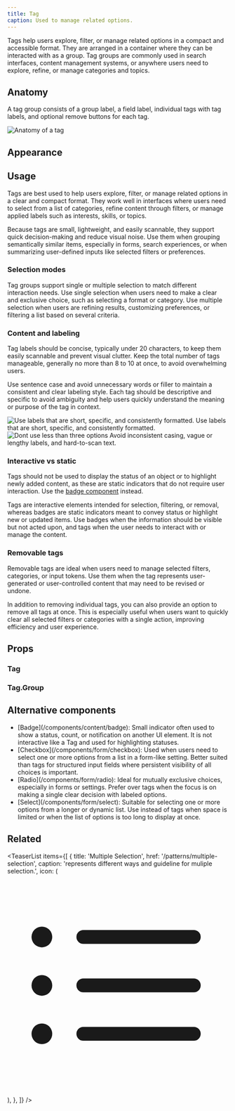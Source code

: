 ```yaml
---
title: Tag
caption: Used to manage related options.
---
```


Tags help users explore, filter, or manage related options in a compact and accessible format. They are arranged in a container where they can be interacted with as a group. Tag groups are commonly used in search interfaces, content management systems, or anywhere users need to explore, refine, or manage categories and topics.

## Anatomy

A tag group consists of a group label, a field label, individual tags with tag labels, and optional remove buttons for each tag.

<Image
  src="/tag/tag-anatomy.jpg"
  alt="Anatomy of a tag"
  width={800}
  height={550}
  className="mx-auto block"
/>

## Appearance

<AppearanceDemo component={title} />

<AppearanceTable component={title} />

## Usage

Tags are best used to help users explore, filter, or manage related options in a clear and compact format. They work well in interfaces where users need to select from a list of categories, refine content through filters, or manage applied labels such as interests, skills, or topics.

Because tags are small, lightweight, and easily scannable, they support quick decision-making and reduce visual noise. Use them when grouping semantically similar items, especially in forms, search experiences, or when summarizing user-defined inputs like selected filters or preferences.

### Selection modes

Tag groups support single or multiple selection to match different interaction needs. Use single selection when users need to make a clear and exclusive choice, such as selecting a format or category. Use multiple selection when users are refining results, customizing preferences, or filtering a list based on several criteria.

<ComponentDemo file="./tag-selection.demo.tsx" />

### Content and labeling

Tag labels should be concise, typically under 20 characters, to keep them easily scannable and prevent visual clutter. Keep the total number of tags manageable, generally no more than 8 to 10 at once, to avoid overwhelming users.

Use sentence case and avoid unnecessary words or filler to maintain a consistent and clear labeling style. Each tag should be descriptive and specific to avoid ambiguity and help users quickly understand the meaning or purpose of the tag in context.

<GuidelineTiles>
  <Do>
    <Do.Figure>
      <Image
        width={700}
        height={700}
        unoptimized
        src="/tag/tag-content-do.jpg"
        alt="Use labels that are short, specific, and consistently formatted."
      />
    </Do.Figure>
    <Do.Description>
      Use labels that are short, specific, and consistently formatted.
    </Do.Description>
  </Do>
  <Dont>
    <Dont.Figure>
      <Image
        width={700}
        height={700}
        unoptimized
        src="/tag/tag-content-dont.jpg"
        alt="Dont use less than three options"
      />
    </Dont.Figure>
    <Dont.Description>
      Avoid inconsistent casing, vague or lengthy labels, and hard-to-scan text.
    </Dont.Description>
  </Dont>
</GuidelineTiles>

### Interactive vs static

Tags should not be used to display the status of an object or to highlight newly added content, as these are static indicators that do not require user interaction. Use the [badge component](/components/content/badge) instead.

Tags are interactive elements intended for selection, filtering, or removal, whereas badges are static indicators meant to convey status or highlight new or updated items. Use badges when the information should be visible but not acted upon, and tags when the user needs to interact with or manage the content.

### Removable tags

Removable tags are ideal when users need to manage selected filters, categories, or input tokens. Use them when the tag represents user-generated or user-controlled content that may need to be revised or undone.

<ComponentDemo file="./tag-removable.demo.tsx" />

In addition to removing individual tags, you can also provide an option to remove all tags at once. This is especially useful when users want to quickly clear all selected filters or categories with a single action, improving efficiency and user experience.

<ComponentDemo file="./tag-remove-all.demo.tsx" />

## Props

<StorybookHintMessage component={title} />

### Tag

<PropsTable component={title} />

### Tag.Group

<PropsTable component="TagGroup" />

## Alternative components

<ul>
  <li>
    [Badge](/components/content/badge): Small indicator often used to show a
    status, count, or notification on another UI element. It is not interactive
    like a Tag and used for highlighting statuses.
  </li>
  <li>
    [Checkbox](/components/form/checkbox): Used when users need to select one or
    more options from a list in a form-like setting. Better suited than tags for
    structured input fields where persistent visibility of all choices is
    important.
  </li>
  <li>
    [Radio](/components/form/radio): Ideal for mutually exclusive choices,
    especially in forms or settings. Prefer over tags when the focus is on
    making a single clear decision with labeled options.
  </li>
  <li>
    [Select](/components/form/select): Suitable for selecting one or more
    options from a longer or dynamic list. Use instead of tags when space is
    limited or when the list of options is too long to display at once.
  </li>
</ul>

## Related

<TeaserList
  items={[
    {
      title: 'Multiple Selection',
      href: '/patterns/multiple-selection',
      caption: 'represents different ways and guideline for muliple selection.',
      icon: (
        <svg
          xmlns="http://www.w3.org/2000/svg"
          viewBox="0 0 24 24"
          fill="currentColor"
          className="size-6"
        >
          <path
            fillRule="evenodd"
            d="M2.625 6.75a1.125 1.125 0 1 1 2.25 0 1.125 1.125 0 0 1-2.25 0Zm4.875 0A.75.75 0 0 1 8.25 6h12a.75.75 0 0 1 0 1.5h-12a.75.75 0 0 1-.75-.75ZM2.625 12a1.125 1.125 0 1 1 2.25 0 1.125 1.125 0 0 1-2.25 0ZM7.5 12a.75.75 0 0 1 .75-.75h12a.75.75 0 0 1 0 1.5h-12A.75.75 0 0 1 7.5 12Zm-4.875 5.25a1.125 1.125 0 1 1 2.25 0 1.125 1.125 0 0 1-2.25 0Zm4.875 0a.75.75 0 0 1 .75-.75h12a.75.75 0 0 1 0 1.5h-12a.75.75 0 0 1-.75-.75Z"
            clipRule="evenodd"
          />
        </svg>
      ),
    },
  ]}
/>
